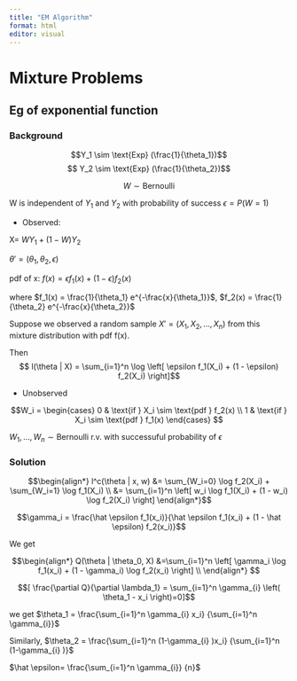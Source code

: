 ```yaml
---
title: "EM Algorithm"
format: html
editor: visual
---
```


# Mixture Problems

## Eg of exponential function

### Background

$$Y_1 \sim \text{Exp} (\frac{1}{\theta_1})$$
$$ Y_2 \sim \text{Exp} (\frac{1}{\theta_2})$$

$$ W \sim \text{Bernoulli} $$

W is independent of $Y_1$ and $Y_2$ with probability of success $\epsilon = P(W=1)$

- Observed: 

X= $WY_1+(1-W)Y_2$

$\theta '=(\theta_1,\theta_2,\epsilon)$

pdf of x: $f(x) = \epsilon f_1(x) + (1-\epsilon) f_2(x)$

where $f_1(x) = \frac{1}{\theta_1} e^{-\frac{x}{\theta_1}}$, $f_2(x) = \frac{1}{\theta_2} e^{-\frac{x}{\theta_2}}$ 

Suppose we observed a random sample $X' = (X_1, X_2, \ldots, X_n)$ from this mixture distribution with pdf f(x).

Then 
 $$ l(\theta | X) = \sum_{i=1}^n \log \left[ \epsilon f_1(X_i) + (1 - \epsilon) f_2(X_i) \right]$$

- Unobserved

$$W_i = \begin{cases} 
0 & \text{if } X_i \sim \text{pdf } f_2(x) \\
1 & \text{if } X_i \sim \text{pdf } f_1(x)
\end{cases} $$


$W_1, \ldots, W_n \sim \text{Bernoulli r.v. with successuful probability of } \epsilon$

### Solution

$$\begin{align*}
l^c(\theta | x, w) &= \sum_{W_i=0} \log f_2(X_i) + \sum_{W_i=1} \log f_1(X_i) \\
&= \sum_{i=1}^n \left[ w_i \log f_1(X_i) + (1 - w_i) \log f_2(X_i) \right]
\end{align*}$$



\begin{align*}
Q(\theta | \theta_0, X) &= \mathbb{E}_{\theta_0} \left[ \sum_{i=1}^n \left[ w_i \log f_1(x_i) + (1 - w_i) \log f_2(x_i) \right] \right] \\

\end{align*}


$$\gamma_i = \frac{\hat \epsilon f_1(x_i)}{\hat \epsilon f_1(x_i) + (1 - \hat \epsilon) f_2(x_i)}$$

We get

$$\begin{align*}
Q(\theta | \theta_0, X) &=\sum_{i=1}^n \left[ \gamma_i \log f_1(x_i) + (1 - \gamma_i) \log f_2(x_i) \right]  \\
\end{align*}
$$


$$[ \frac{\partial Q}{\partial \lambda_1} = \sum_{i=1}^n \gamma_{i} \left( \theta_1 - x_i \right)=0]$$

we get $\theta_1 = \frac{\sum_{i=1}^n \gamma_{i} x_i} {\sum_{i=1}^n \gamma_{i}}$


Similarly, $\theta_2 = \frac{\sum_{i=1}^n (1-\gamma_{i} )x_i} {\sum_{i=1}^n (1-\gamma_{i} )}$

$\hat \epsilon= \frac{\sum_{i=1}^n \gamma_{i}} {n}$


